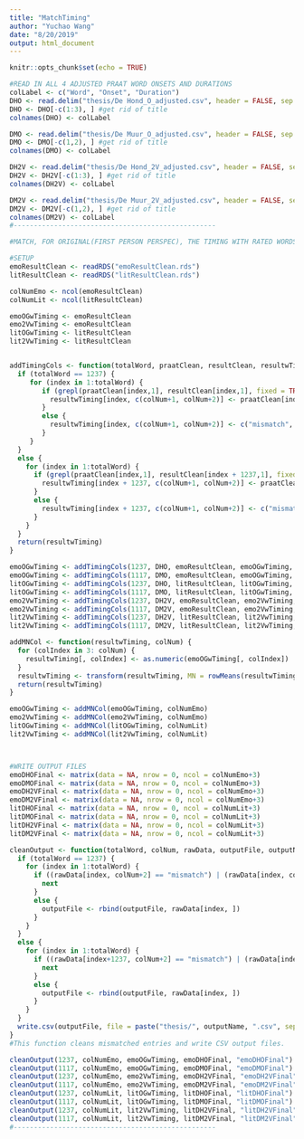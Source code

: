```yaml
---
title: "MatchTiming"
author: "Yuchao Wang"
date: "8/20/2019"
output: html_document
---
```


```r
knitr::opts_chunk$set(echo = TRUE)
```

```r

#READ IN ALL 4 ADJUSTED PRAAT WORD ONSETS AND DURATIONS
colLabel <- c("Word", "Onset", "Duration")
DHO <- read.delim("thesis/De Hond_O_adjusted.csv", header = FALSE, sep = ",", stringsAsFactors = FALSE)
DHO <- DHO[-c(1:3), ] #get rid of title
colnames(DHO) <- colLabel

DMO <- read.delim("thesis/De Muur_O_adjusted.csv", header = FALSE, sep = ",", stringsAsFactors = FALSE)
DMO <- DMO[-c(1,2), ] #get rid of title
colnames(DMO) <- colLabel

DH2V <- read.delim("thesis/De Hond_2V_adjusted.csv", header = FALSE, sep = ",", stringsAsFactors = FALSE)
DH2V <- DH2V[-c(1:3), ] #get rid of title
colnames(DH2V) <- colLabel

DM2V <- read.delim("thesis/De Muur_2V_adjusted.csv", header = FALSE, sep = ",", stringsAsFactors = FALSE)
DM2V <- DM2V[-c(1,2), ] #get rid of title
colnames(DM2V) <- colLabel
#--------------------------------------------------

#MATCH, FOR ORIGINAL(FIRST PERSON PERSPEC), THE TIMING WITH RATED WORDS

#SETUP 
emoResultClean <- readRDS("emoResultClean.rds")
litResultClean <- readRDS("litResultClean.rds")

colNumEmo <- ncol(emoResultClean)
colNumLit <- ncol(litResultClean)

emoOGwTiming <- emoResultClean
emo2VwTiming <- emoResultClean
litOGwTiming <- litResultClean
lit2VwTiming <- litResultClean


addTimingCols <- function(totalWord, praatClean, resultClean, resultwTiming, colNum) {
  if (totalWord == 1237) {
     for (index in 1:totalWord) {
        if (grepl(praatClean[index,1], resultClean[index,1], fixed = TRUE)) {
          resultwTiming[index, c(colNum+1, colNum+2)] <- praatClean[index, c(2,3)]
        }
        else {
          resultwTiming[index, c(colNum+1, colNum+2)] <- c("mismatch", "mismatch")
        }
     }
  }
  else {
    for (index in 1:totalWord) {
      if (grepl(praatClean[index,1], resultClean[index + 1237,1], fixed = TRUE)) {
        resultwTiming[index + 1237, c(colNum+1, colNum+2)] <- praatClean[index, c(2,3)]
      }
      else {
        resultwTiming[index + 1237, c(colNum+1, colNum+2)] <- c("mismatch", "mismatch")
      }
    }
  }
  return(resultwTiming)
}

emoOGwTiming <- addTimingCols(1237, DHO, emoResultClean, emoOGwTiming, colNumEmo)
emoOGwTiming <- addTimingCols(1117, DMO, emoResultClean, emoOGwTiming, colNumEmo)
litOGwTiming <- addTimingCols(1237, DHO, litResultClean, litOGwTiming, colNumLit)
litOGwTiming <- addTimingCols(1117, DMO, litResultClean, litOGwTiming, colNumLit)
emo2VwTiming <- addTimingCols(1237, DH2V, emoResultClean, emo2VwTiming, colNumEmo)
emo2VwTiming <- addTimingCols(1117, DM2V, emoResultClean, emo2VwTiming, colNumEmo)
lit2VwTiming <- addTimingCols(1237, DH2V, litResultClean, lit2VwTiming, colNumLit)
lit2VwTiming <- addTimingCols(1117, DM2V, litResultClean, lit2VwTiming, colNumLit)

addMNCol <- function(resultwTiming, colNum) {
  for (colIndex in 3: colNum) { 
    resultwTiming[, colIndex] <- as.numeric(emoOGwTiming[, colIndex])
  }
  resultwTiming <- transform(resultwTiming, MN = rowMeans(resultwTiming[ ,3:colNum], na.rm = TRUE))
  return(resultwTiming)
}

emoOGwTiming <- addMNCol(emoOGwTiming, colNumEmo)
emo2VwTiming <- addMNCol(emo2VwTiming, colNumEmo)
litOGwTiming <- addMNCol(litOGwTiming, colNumLit)
lit2VwTiming <- addMNCol(lit2VwTiming, colNumLit)



#WRITE OUTPUT FILES
emoDHOFinal <- matrix(data = NA, nrow = 0, ncol = colNumEmo+3)
emoDMOFinal <- matrix(data = NA, nrow = 0, ncol = colNumEmo+3)
emoDH2VFinal <- matrix(data = NA, nrow = 0, ncol = colNumEmo+3)
emoDM2VFinal <- matrix(data = NA, nrow = 0, ncol = colNumEmo+3)
litDHOFinal <- matrix(data = NA, nrow = 0, ncol = colNumLit+3)
litDMOFinal <- matrix(data = NA, nrow = 0, ncol = colNumLit+3)
litDH2VFinal <- matrix(data = NA, nrow = 0, ncol = colNumLit+3)
litDM2VFinal <- matrix(data = NA, nrow = 0, ncol = colNumLit+3)

cleanOutput <- function(totalWord, colNum, rawData, outputFile, outputName) {
  if (totalWord == 1237) {
    for (index in 1:totalWord) {
      if ((rawData[index, colNum+2] == "mismatch") | (rawData[index, colNum+2] == "0")) {
        next
      }
      else {
        outputFile <- rbind(outputFile, rawData[index, ])
      }
    }
  }
  else {
    for (index in 1:totalWord) {
      if ((rawData[index+1237, colNum+2] == "mismatch") | (rawData[index+1237, colNum+2] == "0")) {
        next
      }
      else {
        outputFile <- rbind(outputFile, rawData[index, ])
      }
    }
  }
  write.csv(outputFile, file = paste("thesis/", outputName, ".csv", sep=""))
}
#This function cleans mismatched entries and write CSV output files. 

cleanOutput(1237, colNumEmo, emoOGwTiming, emoDHOFinal, "emoDHOFinal")
cleanOutput(1117, colNumEmo, emoOGwTiming, emoDMOFinal, "emoDMOFinal")
cleanOutput(1237, colNumEmo, emo2VwTiming, emoDH2VFinal, "emoDH2VFinal")
cleanOutput(1117, colNumEmo, emo2VwTiming, emoDM2VFinal, "emoDM2VFinal")
cleanOutput(1237, colNumLit, litOGwTiming, litDHOFinal, "litDHOFinal")
cleanOutput(1117, colNumLit, litOGwTiming, litDMOFinal, "litDMOFinal")
cleanOutput(1237, colNumLit, lit2VwTiming, litDH2VFinal, "litDH2VFinal")
cleanOutput(1117, colNumLit, lit2VwTiming, litDM2VFinal, "litDM2VFinal")
#-------------------------------------------------- 

```